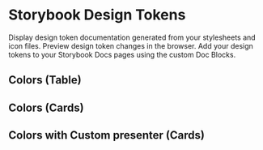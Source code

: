 # Storybook Design Tokens

Display design token documentation generated from your stylesheets and icon files. Preview design token changes in the browser. Add your design tokens to your Storybook Docs pages using the custom Doc Blocks.

## Colors (Table)

## Colors (Cards)

## Colors with Custom presenter (Cards)
